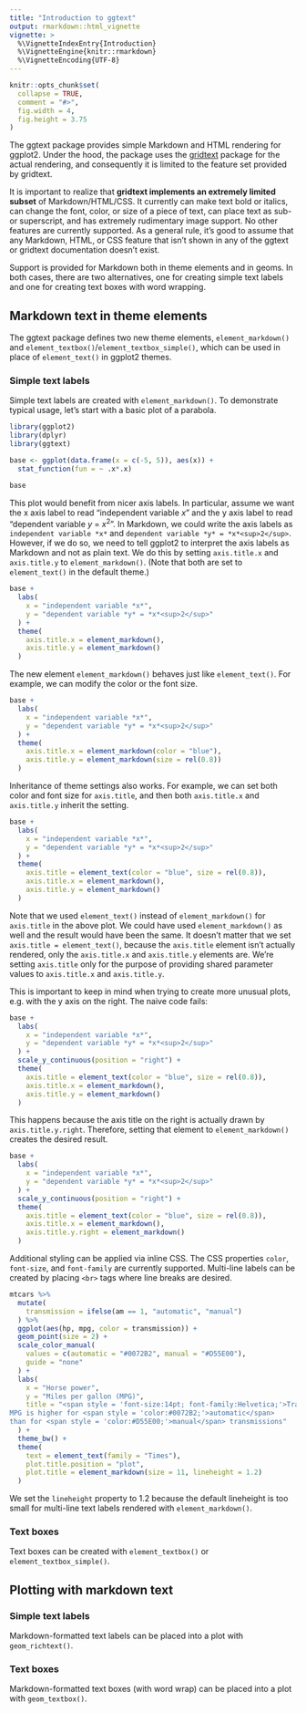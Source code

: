 ```yaml
---
title: "Introduction to ggtext"
output: rmarkdown::html_vignette
vignette: >
  %\VignetteIndexEntry{Introduction}
  %\VignetteEngine{knitr::rmarkdown}
  %\VignetteEncoding{UTF-8}
---
```


```r
knitr::opts_chunk$set(
  collapse = TRUE,
  comment = "#>",
  fig.width = 4,
  fig.height = 3.75
)
```


The ggtext package provides simple Markdown and HTML rendering for ggplot2. Under the hood, the package uses the [gridtext](https://CRAN.R-project.org/package=gridtext) package for the actual rendering, and consequently it is limited to the feature set provided by gridtext.

It is important to realize that **gridtext implements an extremely limited subset** of Markdown/HTML/CSS. It currently can make text bold or italics, can change the font, color, or size of a piece of text, can place text as sub- or superscript, and has extremely rudimentary image support. No other features are currently supported. As a general rule, it's good to assume that any Markdown, HTML, or CSS feature that isn't shown in any of the ggtext or gridtext documentation doesn't exist.

Support is provided for Markdown both in theme elements and in geoms. In both cases, there are two alternatives, one for creating simple text labels and one for creating text boxes with word wrapping.

## Markdown text in theme elements

The ggtext package defines two new theme elements, `element_markdown()` and `element_textbox()`/`element_textbox_simple()`, which can be used in place of `element_text()` in ggplot2 themes.

### Simple text labels

Simple text labels are created with `element_markdown()`. To demonstrate typical usage, let's start with a basic plot of a parabola.

```r
library(ggplot2)
library(dplyr)
library(ggtext)

base <- ggplot(data.frame(x = c(-5, 5)), aes(x)) +
  stat_function(fun = ~ .x*.x)

base
```

This plot would benefit from nicer axis labels. In particular, assume we want the x axis label to read "independent variable *x*" and the y axis label to read "dependent variable *y* = *x*<sup>2</sup>". In Markdown, we could write the axis labels as `independent variable *x*` and `dependent variable *y* = *x*<sup>2</sup>`. However, if we do so, we need to tell ggplot2 to interpret the axis labels as Markdown and not as plain text. We do this by setting `axis.title.x` and `axis.title.y` to `element_markdown()`. (Note that both are set to `element_text()` in the default theme.)

```r
base +
  labs(
    x = "independent variable *x*",
    y = "dependent variable *y* = *x*<sup>2</sup>"
  ) +
  theme(
    axis.title.x = element_markdown(),
    axis.title.y = element_markdown()
  )
```

The new element `element_markdown()` behaves just like `element_text()`. For example, we can modify the color or the font size.

```r
base +
  labs(
    x = "independent variable *x*",
    y = "dependent variable *y* = *x*<sup>2</sup>"
  ) +
  theme(
    axis.title.x = element_markdown(color = "blue"),
    axis.title.y = element_markdown(size = rel(0.8))
  )
```

Inheritance of theme settings also works. For example, we can set both color and font size for `axis.title`, and then both `axis.title.x` and `axis.title.y` inherit the setting.

```r
base +
  labs(
    x = "independent variable *x*",
    y = "dependent variable *y* = *x*<sup>2</sup>"
  ) +
  theme(
    axis.title = element_text(color = "blue", size = rel(0.8)),
    axis.title.x = element_markdown(),
    axis.title.y = element_markdown()
  )
```

Note that we used `element_text()` instead of `element_markdown()` for `axis.title` in the above plot.  We could have used `element_markdown()` as well and the result would have been the same. It doesn't matter that we set `axis.title = element_text()`, because the `axis.title` element isn't actually rendered, only the `axis.title.x` and `axis.title.y` elements are. We're setting `axis.title` only for the purpose of providing shared parameter values to `axis.title.x` and `axis.title.y`.

This is important to keep in mind when trying to create more unusual plots, e.g. with the y axis on the right. The naive code fails:

```r
base +
  labs(
    x = "independent variable *x*",
    y = "dependent variable *y* = *x*<sup>2</sup>"
  ) +
  scale_y_continuous(position = "right") +
  theme(
    axis.title = element_text(color = "blue", size = rel(0.8)),
    axis.title.x = element_markdown(),
    axis.title.y = element_markdown()
  )
```

This happens because the axis title on the right is actually drawn by `axis.title.y.right`. Therefore, setting that element to `element_markdown()` creates the desired result.

```r
base +
  labs(
    x = "independent variable *x*",
    y = "dependent variable *y* = *x*<sup>2</sup>"
  ) +
  scale_y_continuous(position = "right") +
  theme(
    axis.title = element_text(color = "blue", size = rel(0.8)),
    axis.title.x = element_markdown(),
    axis.title.y.right = element_markdown()
  )
```

Additional styling can be applied via inline CSS. The CSS properties `color`, `font-size`, and `font-family` are currently supported. Multi-line labels can be created by placing `<br>` tags where line breaks are desired.

```r
mtcars %>%
  mutate(
    transmission = ifelse(am == 1, "automatic", "manual")
  ) %>%
  ggplot(aes(hp, mpg, color = transmission)) +
  geom_point(size = 2) +
  scale_color_manual(
    values = c(automatic = "#0072B2", manual = "#D55E00"),
    guide = "none"
  ) +
  labs(
    x = "Horse power",
    y = "Miles per gallon (MPG)",
    title = "<span style = 'font-size:14pt; font-family:Helvetica;'>Transmission type impacts fuel efficiency</span><br>
MPG is higher for <span style = 'color:#0072B2;'>automatic</span>
than for <span style = 'color:#D55E00;'>manual</span> transmissions"
  ) +
  theme_bw() +
  theme(
    text = element_text(family = "Times"),
    plot.title.position = "plot",
    plot.title = element_markdown(size = 11, lineheight = 1.2)
  )

```

We set the `lineheight` property to 1.2 because the default lineheight is too small for multi-line text labels rendered with `element_markdown()`.

### Text boxes

Text boxes can be created with `element_textbox()` or `element_textbox_simple()`.

## Plotting with markdown text

### Simple text labels

Markdown-formatted text labels can be placed into a plot with `geom_richtext()`.

### Text boxes

Markdown-formatted text boxes (with word wrap) can be placed into a plot with `geom_textbox()`.
